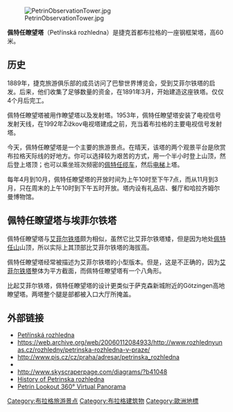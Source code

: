 [[Image:PetrinObservationTower.jpg|right]]

'''佩特任瞭望塔'''（Petřínská rozhledna）是捷克首都布拉格的一座钢框架塔，高60米。

== 历史 ==
1889年，捷克旅游俱乐部的成员访问了巴黎世界博览会，受到艾菲尔铁塔的启发。后来，他们收集了足够数量的资金，在1891年3月，开始建造这座铁塔。仅仅4个月后完工。

佩特任瞭望塔被用作瞭望塔以及发射塔。1953年，佩特任瞭望塔安装了电视信号发射天线，在1992年Žižkov电视塔建成之前，充当着布拉格的主要电视信号发射塔。

今天，佩特任瞭望塔是一个主要的旅游景点。在晴天，该塔的两个观景平台是欣赏布拉格天际线的好地方。你可以选择较为艰苦的方式，用一个半小时登上山顶，然后登上塔顶；也可以乘坐班次频密的[[佩特任缆车|佩特任缆车]]，然后[[电梯|电梯]]上塔。 

每年4月到10月，佩特任瞭望塔的开放时间为上午10时至下午7点，而从11月到3月，只在周末的上午10时到下午五时开放。塔内设有礼品店、餐厅和哈拉齐姆尔曼博物馆。

== 佩特任瞭望塔与埃菲尔铁塔==
佩特任瞭望塔与[[艾菲尔铁塔|艾菲尔铁塔]]颇为相似，虽然它比艾菲尔铁塔矮，但是因为地处[[佩特任山|佩特任山]]山顶，所以实际上其顶部比艾菲尔铁塔的海拔高。

佩特任瞭望塔经常被描述为艾菲尔铁塔的小型版本。但是，这是不正确的，因为[[艾菲尔铁塔|艾菲尔铁塔]]整体为平方截面，而佩特任瞭望塔有一个八角形。 

比起艾菲尔铁塔，佩特任瞭望塔的设计更类似于萨克森新城附近的Götzingen高地瞭望塔。两塔整个腿是部都被入口大厅所掩盖。  

==外部链接==
{{commonscat|Petřínská rozhledna}}
* [https://web.archive.org/web/20190110194147/http://petrinska-rozhledna.cz/ Petřínská rozhledna]
* https://web.archive.org/web/20060112084933/http://www.rozhlednyunas.cz/rozhledny/petrinska-rozhledna-v-praze/
* http://www.pis.cz/cz/praha/adresar/petrinska_rozhledna {{Wayback|url=http://www.pis.cz/cz/praha/adresar/petrinska_rozhledna |date=20100618101611 }}
* {{Structurae|id=s0015664|title=Petrinska Rozhledna}}
* http://www.skyscraperpage.com/diagrams/?b41048
* [http://www.pis.cz/cz/praha/pamatky/petrinska_rozhledna/ History of Petrinska rozhledna] {{Wayback|url=http://www.pis.cz/cz/praha/pamatky/petrinska_rozhledna/ |date=20100510133153 }}
* [https://web.archive.org/web/20070521195229/http://www.traveliana.com/prague-petrin-lookout-virtual-tour.html Petrin Lookout 360° Virtual Panorama]

{{coord|50|05|0.76|N|14|23|42.18|E|type:landmark|display=title}}

[[Category:布拉格旅游景点|Category:布拉格旅游景点]]
[[Category:布拉格建筑物|Category:布拉格建筑物]]
[[Category:歐洲地標|Category:歐洲地標]]